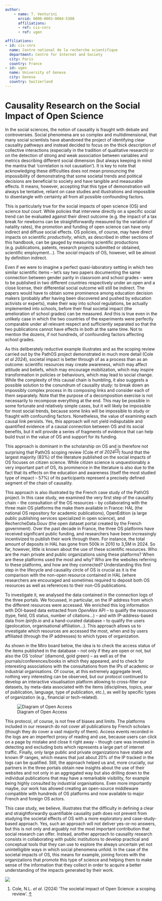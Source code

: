 ```yaml
---
author:
    - name: T. Venturini
      orcid: 0000-0003-0004-5308
      affiliations:
      - ref: cis-cnrs
      - ref: ugen

affiliations:
- id: cis-cnrs
  name: Centre national de la recherche scientifique
  department: Centre for Internet and Society
  city: Paris
  country: France
- id: ugen
  name: University of Geneva
  city: Geneva
  country: Switzerland
---
```


# Causality Research on the Social Impact of Open Science {#causality-societal-impact .unnumbered}

In the social sciences, the notion of causality is fraught with debate and controversies. Social phenomena are so complex and multidimensional, that many social scientists have abandoned the project of identifying clear causality pathways and instead decided to focus on the thick description of collective interactions (especially in the tradition of qualitative research) or on the detection of strong and weak association between variables and metrics describing different social dimension (but always keeping in mind the mantra that ‘correlation is not causation’). It is key to note that acknowledging these difficulties does not mean pronouncing the impossibility of demonstrating that some societal trends and political decisions are beneficial to society and have tangible and measurable effects. It means, however, accepting that this type of demonstration will always be tentative, reliant on case studies and illustrations and impossible to disentangle with certainty all from all possible confounding factors.

This is particularly true for the social impacts of open science (OS) and science *tout court*. While policies that intervene directly on a specific social trend can be evaluated against their direct outcome (e.g. the impact of a tax break for newborns can be straightforwardly measured by the variation of natality rates), the promotion and funding of open science can have only indirect and diffuse social effects. OS policies, of course, may have direct impacts on scientific *productivity*, which, as described in other sections of this handbook, can be gauged by measuring scientific productions (e.g. publications, patents, research projects submitted or obtained, scientific employment...). The *social* impacts of OS, however, will be almost by definition indirect.

Even if we were to imagine a perfect quasi-laboratory setting in which two similar scientific items – let’s say two papers documenting the same connection between gender parity in classroom and school grades – were to be published in two different countries respectively under an open and a close license, their differential social outcome will still be indirect. The papers would have to obtain some prominence among education decision makers (probably after having been discovered and pushed by education activists or experts), make their way into school regulations, be actually implemented into schools, before their final societal impact (the amelioration of school grades) can be measured. And this is true even in the unlikely case in which the two countries of the experiments were perfectly comparable under all relevant respect and sufficiently separated so that the two publications cannot have effects in both at the same time. Not to mention the dozens, if not hundreds, of confounding factors affecting school grades.

As this deliberately reductive example illustrates and as the scoping review carried out by the PathOS project demonstrated in much more detail (Cole *et al 2024*), societal impact is better through of as a process than as an outcome: scientific resources may create awareness, which may affect attitude and beliefs, which may encourage mobilization, which may inspire transformation in policies or behaviours, which may lead to social change. While the complexity of this causal chain is humbling, it also suggests a possible solution to the conundrum of causality study: to break down an impossibly complex process in its composing links and consider each of them separately. Note that the purpose of a decomposition exercise is not necessarily to recompose everything at the end. This may be possible in some fortunate and relatively simple cases, but it will likely be impossible for most social trends, because some links will be impossible to study or fraught with confounding factors. Nonetheless, the value of examining each causal link persists. Yes, this approach will not yield indisputable and quantified evidence of a causal connection between OS and its social benefits, but it will provide a series of fragments of evidence that can help build trust in the value of OS and support for its funding.

This approach is dominant in the scholarship on OS and is therefore not surprising that PathOS scoping review (Cole *et al 2024^[\[1\]](#footnote-1){#footnote-ref-1}^*) found that the largest majority (83%) of the literature published on the social impacts of OS focuses on citizen science. While citizen science is unquestionably a very important part of OS, its prominence in the literature is also due to the fact that its effects on the education and awareness (itself the most studied type of impact – 57%) of its participants represent a precisely defined segment of the chain of causality.

This approach is also illustrated by the French case study of the PathOS project. In this case study, we examined the very first step of the causality chain – the consultation of the OS resources – by collaborating with the three main OS platforms the make them available in France: HAL (the national OS repository for academic publications), OpenEdition (a large public publishing services specialized in open science), and RechercheData.Gouv (the open dataset portal created by the French government). Over the past decade in France, the three OS platforms have received significant public funding, and researchers have been increasingly incentivized to publish their work through them. For instance, the total amount of deposits in HAL has gone from 500k in 2010 to 3,5M in 2024. So far, however, little is known about the use of these scientific resources. Who are the main private and public organizations using these platforms? When are these platforms used the most and why? Who are the websites referring to these platforms, and how are they connected? Understanding this first step in the lifecycle and causality circle of OS is crucial as it is the comparison with the non-open resource contained in HAL (where researchers are encouraged and sometimes required to deposit both OS resources as well as references to their non-OS publications.

To investigate it, we analysed the data contained in the connection logs of the three portals. We focussed, in particular, on the IP address from which the different resources were accessed. We enriched this log information with DOI-based data extracted from *OpenAlex* API – to qualify the resources (type, field, OS status, number of citations…) – and with IP-address-based data from *Ipinfo.io* and a hand-curated database – to qualify the users (geolocation, organisational affiliation…). This approach allows us to investigate which resources are accessed the most, when and by users affiliated (through the IP addresses) to which types of organization.

As shown in the Miro board below, the idea is to check the access status of the items published in the database – not only if they are open or not, but also the OS ‘colour’ (diamond, gold green) – as well as of the journals/conferences/books in which they appeared, and to check for interesting associations with the consultations from the IPs of academic or industrial organisations. Of course, at this extremely aggregate level, nothing very interesting can be observed, but our protocol continued to develop an interactive visualisation platform allowing to cross-filter our datasets, by meta-data associated with the items (disciplines, topics, year of publication, language, type of publication, etc.), as well by specific types of organization (e.g., financial or tech-related).

![Diagram of Open Access](figures/social_diagram.png)

This protocol, of course, is not free of biases and limits. The platforms included in our research do not cover all publications by French scholars (though they do cover a vast majority of them). Access events recorded in the logs are an imperfect proxy of reading and use, because users can click on a page by mistake and close it right away – though care was invested in detecting and excluding bots which represents a large part of internet traffic. Finally, only large public and private organizations have stable and known IP ranges, which means that just about 20% of the IP tracked in the logs can be qualified. Still, the approach helped us and, more crucially, our partners in the three portals obtain new insights about the use of their websites and not only in an aggregated way but also drilling down to the individual publications that may have a remarkable visibility, for example being highly consulted by industrial organisations. Even more importantly maybe, our work has allowed creating an open-source middleware compatible with hundreds of OS platforms and now available to major French and foreign OS actors.

This case study, we believe, illustrates that the difficulty in defining a clear and straightforwardly quantifiable causality path does not prevent from studying the societal effects of OS with a more exploratory and case-study-based approach. Yes, such an approach will not deliver yes-or-no answers, but this is not only and arguably not the most important contribution that social research can offer. Instead, another approach to causality research consists in collaborating with public institutions to develop practical and conceptual tools that they can use to explore the always uncertain yet not unintelligible ways in which social phenomena unfold. In the case of the societal impacts of OS, this means for example, joining forces with the organizations that promote this type of science and helping them to make sense of the information that they collect in order to acquire a better understanding of the impacts generated by their work.

![](figures/case_study_indicators.png)

1.  ::: {#footnote-1}
    Cole, N.L. *et al.* (2024) ‘The societal impact of Open Science: a scoping review’. [↑](#footnote-ref-1)
    :::